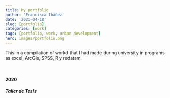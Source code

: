 ```yaml
---
title: My portfolio
author: 'Francisca Ibáñez'
date: '2021-04-18'
slug: [portfolio]
categories: [work]
tags: [portfolio, work, urban development]
hero: images/portfolio.png
---
```




This in a compilation of workd that I had made during university in programs as excel, ArcGis, SPSS, R y redatam.


<br>

#### 2020
##### Taller de Tesis
